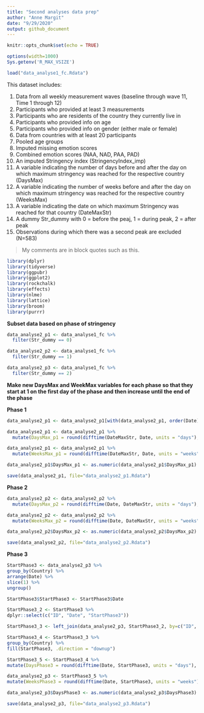 ---
title: "Second analyses data prep"
author: "Anne Margit"
date: "9/29/2020"
output: github_document
---

```{r setup, include=FALSE}
knitr::opts_chunk$set(echo = TRUE)
```

```{r, set-options, echo=FALSE, cache= FALSE}
options(width=1000)
Sys.getenv('R_MAX_VSIZE')
```

```{r, results = "hide"}
load("data_analyse1_fc.Rdata")
```

This dataset includes:

1. Data from all weekly measurement waves (baseline through wave 11, Time 1 through 12) 
2. Participants who provided at least 3 measurements 
3. Participants who are residents of the country they currently live in
4. Participants who provided info on age
5. Participants who provided info on gender (either male or female)
6. Data from countries with at least 20 participants
7. Pooled age groups
8. Imputed missing emotion scores
9. Combined emotion scores (NAA, NAD, PAA, PAD)
10. An imputed Stringency index (StringencyIndex_imp) 
11. A variable indicating the number of days before and after the day on which maximum stringency was reached for the respective country (DaysMax)
12. A variable indicating the number of weeks before and after the day on which maximum stringency was reached for the respective country (WeeksMax)
13. A variable indicating the date on which maximum Stringency was reached for that country (DateMaxStr)
14. A dummy Str_dummy with 0 = before the peaj, 1 = during peak, 2 = after peak
15. Observations during which there was a second peak are excluded (N=583) 

> My comments are in block quotes such as this. 

```{r, message=F}
library(dplyr)
library(tidyverse)
library(ggpubr)
library(ggplot2)
library(rockchalk)
library(effects)
library(nlme)
library(lattice)
library(broom)
library(purrr)
```

**Subset data based on phase of stringency**
```{r, message=F, comment=NA}
data_analyse2_p1 <- data_analyse1_fc %>%
  filter(Str_dummy == 0)

data_analyse2_p2 <- data_analyse1_fc %>%
  filter(Str_dummy == 1)

data_analyse2_p3 <- data_analyse1_fc %>%
  filter(Str_dummy == 2)
```

**Make new DaysMax and WeekMax variables for each phase so that they start at 1 on the first day of the phase and then increase until the end of the phase**

**Phase 1**
```{r, message=F, comment=NA}
data_analyse2_p1 <- data_analyse2_p1[with(data_analyse2_p1, order(Date)),]

data_analyse2_p1 <- data_analyse2_p1 %>%
  mutate(DaysMax_p1 = round(difftime(DateMaxStr, Date, units = "days"), digits=0))

data_analyse2_p1 <- data_analyse2_p1 %>%
  mutate(WeeksMax_p1 = round(difftime(DateMaxStr, Date, units = "weeks"), digits=0))

data_analyse2_p1$DaysMax_p1 <- as.numeric(data_analyse2_p1$DaysMax_p1)

save(data_analyse2_p1, file="data_analyse2_p1.Rdata")
```

**Phase 2**
```{r, message=F, comment=NA}
data_analyse2_p2 <- data_analyse2_p2 %>%
  mutate(DaysMax_p2 = round(difftime(Date, DateMaxStr, units = "days"), digits=0))

data_analyse2_p2 <- data_analyse2_p2 %>%
  mutate(WeeksMax_p2 = round(difftime(Date, DateMaxStr, units = "weeks"), digits=0))

data_analyse2_p2$DaysMax_p2 <- as.numeric(data_analyse2_p2$DaysMax_p2)

save(data_analyse2_p2, file="data_analyse2_p2.Rdata")
```

**Phase 3**
```{r, message=F, comment=NA}
StartPhase3 <- data_analyse2_p3 %>% 
group_by(Country) %>%
arrange(Date) %>%
slice(1) %>%
ungroup()

StartPhase3$StartPhase3 <- StartPhase3$Date

StartPhase3_2 <- StartPhase3 %>%
dplyr::select(c("ID", "Date", "StartPhase3"))

StartPhase3_3 <- left_join(data_analyse2_p3, StartPhase3_2, by=c("ID", "Date"))

StartPhase3_4 <- StartPhase3_3 %>%
group_by(Country) %>%
fill(StartPhase3, .direction = "downup")

StartPhase3_5 <- StartPhase3_4 %>%
mutate(DaysPhase3 = round(difftime(Date, StartPhase3, units = "days"), digits=0))

data_analyse2_p3 <- StartPhase3_5 %>%
mutate(WeeksPhase3 = round(difftime(Date, StartPhase3, units = "weeks"), digits=0))

data_analyse2_p3$DaysPhase3 <- as.numeric(data_analyse2_p3$DaysPhase3)

save(data_analyse2_p3, file="data_analyse2_p3.Rdata")
```

